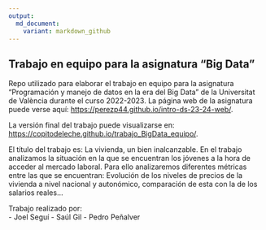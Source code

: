 ---
output: 
  md_document:
    variant: markdown_github
---

## Trabajo en equipo para la asignatura "Big Data"

Repo utilizado para elaborar el trabajo en equipo para la asignatura "Programación y manejo de datos en la era del Big Data" de la Universitat de València durante el curso 2022-2023. La página web de la asignatura puede verse aquí: <https://perezp44.github.io/intro-ds-23-24-web/>.


La versión final del trabajo puede visualizarse en: <https://copitodeleche.github.io/trabajo_BigData_equipo/>. 

El título del trabajo es: La vivienda, un bien inalcanzable.
En el trabajo analizamos la situación en la que se encuentran los jóvenes a la hora de acceder al mercado laboral. Para ello analizaremos diferentes métricas entre las que se encuentran: Evolución de los niveles de precios de la vivienda a nivel nacional y autonómico, comparación de esta con la de los salarios reales...

Trabajo realizado por:   
  - Joel Seguí
  - Saúl Gil 
  - Pedro Peñalver



